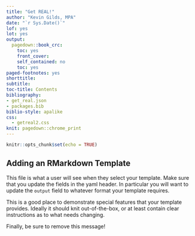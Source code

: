 ```yaml
---
title: "Get REAL!"
author: "Kevin Gilds, MPA"
date: "`r Sys.Date()`"
lof: yes
lot: yes
output:
  pagedown::book_crc:
    toc: yes
    front_cover: 
    self_contained: no
    toc: yes
paged-footnotes: yes
shorttitle: 
subtitle: 
toc-title: Contents
bibliography:
- get_real.json
- packages.bib
biblio-style: apalike
css:
  - getreal2.css
knit: pagedown::chrome_print
---
```



```r
knitr::opts_chunk$set(echo = TRUE)
```

## Adding an RMarkdown Template

This file is what a user will see when they select your template. Make sure that you update the fields in the yaml header. In particular you will want to update the `output` field to whatever format your template requires.

This is a good place to demonstrate special features that your template provides. Ideally it should knit out-of-the-box, or at least contain clear instructions as to what needs changing.

Finally, be sure to remove this message!
